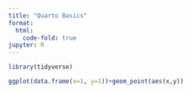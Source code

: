 ```yaml
---
title: "Quarto Basics"
format:
  html:
    code-fold: true
jupyter: R
---
```


```r
library(tidyverse)
```

```r
ggplot(data.frame(x=1, y=1))+geom_point(aes(x,y))
```